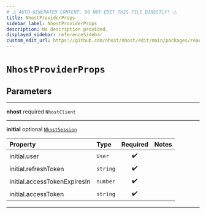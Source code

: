 ```yaml
---
# ⚠️ AUTO-GENERATED CONTENT. DO NOT EDIT THIS FILE DIRECTLY! ⚠️
title: NhostProviderProps
sidebar_label: NhostProviderProps
description: No description provided.
displayed_sidebar: referenceSidebar
custom_edit_url: https://github.com/nhost/nhost/edit/main/packages/react/src/provider.tsx#L8
---
```


# `NhostProviderProps`

## Parameters

---

**<span className="parameter-name">nhost</span>** <span className="optional-status">required</span> <code>NhostClient</code>

---

**<span className="parameter-name">initial</span>** <span className="optional-status">optional</span> [`NhostSession`](/reference/docgen/nextjs/types/nhost-session)

| Property                                                                                                 | Type                | Required | Notes |
| :------------------------------------------------------------------------------------------------------- | :------------------ | :------: | :---- |
| <span className="parameter-name"><span className="light-grey">initial.</span>user</span>                 | <code>User</code>   |    ✔️    |       |
| <span className="parameter-name"><span className="light-grey">initial.</span>refreshToken</span>         | <code>string</code> |    ✔️    |       |
| <span className="parameter-name"><span className="light-grey">initial.</span>accessTokenExpiresIn</span> | <code>number</code> |    ✔️    |       |
| <span className="parameter-name"><span className="light-grey">initial.</span>accessToken</span>          | <code>string</code> |    ✔️    |       |

---
